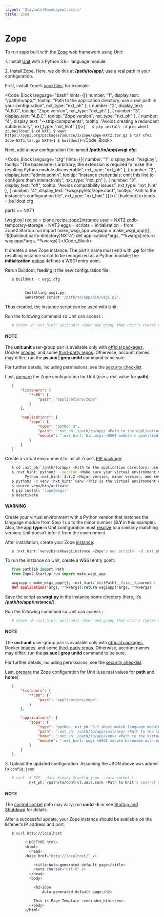 ```yaml
---
layout: '@layouts/BaseLayout.astro'
title: Zope
---
```

# Zope

To run apps built with the [Zope](https://www.zope.dev/) web framework using Unit:

1\. Install [Unit](../installation.md#installation-precomp-pkgs) with a Python 3.6+ language module.

2\. Install Zope.  Here, we do this at **/path/to/app/**; use a real path in your configuration.

First, install Zope’s [core files](https://zope.readthedocs.io/en/latest/INSTALL.html#installing-zope-with-zc-buildout), for example:

<Code_Block language="bash" hints={[{ number: "1", display_text: "/path/to/app/", tooltip: "Path to the application directory; use a real path in your configuration", nxt_type: "nxt_ph" }, { number: "2", display_text: "A.B.C", tooltip: "Zope version", nxt_type: "nxt_ph" }, { number: "3", display_text: "A.B.C", tooltip: "Zope version", nxt_type: "nxt_ph" }, { number: "4", display_text: "--strip-components", tooltip: "Avoids creating a redundant subdirectory", nxt_type: "nxt_hint" }]}>{`   $ pip install -U pip wheel zc.buildout
   $ cd NXT1
   $ wget https://pypi.org/packages/source/Z/Zope/Zope-NXT2.tar.gz
   $ tar xfvz Zope-NXT3.tar.gz NXT4=1
   $ buildout`}</Code_Block>

Next, add a new configuration file named **/path/to/app/wsgi.cfg**:

<Code_Block language="cfg" hints={[{ number: "1", display_text: "wsgi.py", tooltip: "The basename is arbitrary; the extension is required to make the resulting Python module discoverable", nxt_type: "nxt_ph" }, { number: "2", display_text: "admin:admin", tooltip: "Instance credentials; omit this line to configure them interactively", nxt_type: "nxt_ph" }, { number: "3", display_text: "off", tooltip: "Avoids compatibility issues", nxt_type: "nxt_hint" }, { number: "4", display_text: "/wsgi.py/etc/zope.conf", tooltip: "Path to the instance's configuration file", nxt_type: "nxt_hint" }]}>{`   [buildout]
   extends =
       buildout.cfg

   parts +=
       NXT1

   [wsgi.py]
   recipe = plone.recipe.zope2instance
   user = NXT2
   zodb-temporary-storage = NXT3
   eggs =
   scripts =
   initialization =
       from Zope2.Startup.run import make_wsgi_app
       wsgiapp = make_wsgi_app({}, '$\{buildout:parts-directory\}NXT4')
       def application(*args, **kwargs):return wsgiapp(*args, **kwargs)`}</Code_Block>

It creates a new Zope instance.  The part’s name must end with **.py** for the resulting instance script to be recognized as a Python module; the **initialization** [option](https://pypi.org/project/plone.recipe.zope2instance/#common-options) defines a WSGI entry point.

Rerun Buildout, feeding it the new configuration file:

```bash
   $ buildout -c wsgi.cfg

         ...
         Installing wsgi.py.
         Generated script '/path/to/app/bin/wsgi.py'.
```

Thus created, the instance script can be used with Unit.

Run the following command so Unit can access :

```bash
   # chown -R :nxt_hint:`unit:unit <User and group that Unit's router runs as by default>` :nxt_ph:`/path/to/app/ <Path to the application files such as /data/www/app/; use a real path in your commands>`
```

#### NOTE

The **unit:unit** user-group pair is available only with [official packages](../installation.md#installation-precomp-pkgs), Docker [images](../installation.md#installation-docker), and some [third-party repos](../installation.md#installation-community-repos).  Otherwise, account names may differ; run the **ps aux \| grep unitd** command to be sure.

For further details, including permissions, see the [security checklist](security.md#security-apps).

Last, [prepare](../configuration.md#configuration-python) the Zope configuration for Unit (use a real value for **path**):

```json
   {
       "listeners": {
           "*:80": {
               "pass": "applications/zope"
           }
       },

       "applications": {
           "zope": {
               "type": "python 3",
               "path": ":nxt_ph:`/path/to/app/ <Path to the application directory; use a real path in your configuration>`",
               "module": ":nxt_hint:`bin.wsgi <WSGI module's qualified name with extension omitted>`"
           }
       }
   }
```

Create a virtual environment to install Zope’s [PIP package](https://pypi.org/project/Zope/):

```bash
   $ cd :nxt_ph:`/path/to/app/ <Path to the application directory; use a real path in your configuration>`
   $ :nxt_hint:`python3 --version <Make sure your virtual environment version matches the module version>`
         Python :nxt_hint:`3.Y.Z <Major version, minor version, and revision number>`
   $ python3 -m venv :nxt_hint:`venv <This is the virtual environment directory>`
   $ source venv/bin/activate
   $ pip install 'zope[wsgi]'
   $ deactivate
```

#### WARNING

Create your virtual environment with a Python version that matches the language module from Step&nbsp;1 up to the minor number (**3\.Y** in this example).  Also, the app **type** in Unit configuration must [resolve](../configuration.md#configuration-apps-common) to a similarly matching version; Unit doesn’t infer it from the environment.

After installation, create your Zope [instance](https://zope.readthedocs.io/en/latest/operation.html#creating-a-zope-instance):

```bash
   $ :nxt_hint:`venv/bin/mkwsgiinstance <Zope's own script>` -d :nxt_ph:`instance <The Zope instance's home directory>`
```

To run the instance on Unit, create a WSGI entry point:

```python
   from pathlib import Path
   from Zope2.Startup.run import make_wsgi_app

   wsgiapp = make_wsgi_app({}, :nxt_hint:`str(Path(__file__).parent / 'etc/zope.conf' <Path to the instance's configuration file>`))
   def application(*args, **kwargs):return wsgiapp(*args, **kwargs)
```

Save the script as **wsgi.py** in the instance home directory (here, it’s **/path/to/app/instance/**).

Run the following command so Unit can access :

```bash
   # chown -R :nxt_hint:`unit:unit <User and group that Unit's router runs as by default>` :nxt_ph:`/path/to/app/ <Path to the application files such as /data/www/app/; use a real path in your commands>`
```

#### NOTE

The **unit:unit** user-group pair is available only with [official packages](../installation.md#installation-precomp-pkgs), Docker [images](../installation.md#installation-docker), and some [third-party repos](../installation.md#installation-community-repos).  Otherwise, account names may differ; run the **ps aux \| grep unitd** command to be sure.

For further details, including permissions, see the [security checklist](security.md#security-apps).

Last, [prepare](../configuration.md#configuration-python) the Zope configuration for Unit (use real values for **path** and **home**):

```json
   {
       "listeners": {
           "*:80": {
               "pass": "applications/zope"
           }
       },

       "applications": {
           "zope": {
               "type": "python :nxt_ph:`3.Y <Must match language module version and virtual environment version>`",
               "path": ":nxt_ph:`/path/to/app/instance/ <Path to the instance/ subdirectory; use a real path in your configuration>`",
               "home": ":nxt_ph:`/path/to/app/venv/ <Path to the virtual environment; use a real path in your configuration>`",
               "module": ":nxt_hint:`wsgi <WSGI module basename with extension omitted>`"
           }
       }
   }
```

3\. Upload the updated configuration.  Assuming the JSON above was added to `config.json`:

```bash
   # curl -X PUT --data-binary @config.json --unix-socket \
          :nxt_ph:`/path/to/control.unit.sock <Path to Unit's control socket in your installation>` :nxt_hint:`http://localhost/config/ <Path to the config section in Unit's control API>`
```

#### NOTE

The [control socket](../controlapi.md#configuration-socket) path may vary; run **unitd -h** or see [Startup and Shutdown](source.md#source-startup) for details.

After a successful update, your Zope instance should be available on the listener’s IP address and port:

```bash
   $ curl http://localhost

         <!DOCTYPE html>
         <html>
           <head>
         <base href="http://localhost/" />

             <title>Auto-generated default page</title>
             <meta charset="utf-8" />
           </head>
           <body>

             <h2>Zope
                 Auto-generated default page</h2>

             This is Page Template <em>index_html</em>.
           </body>
         </html>
```